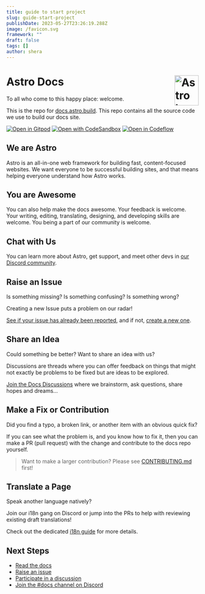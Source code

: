 ```yaml
---
title: guide to start project
slug: guide-start-project
publishDate: 2023-05-27T23:26:19.288Z
image: /favicon.svg
framework: ""
draft: false
tags: []
author: shera
---
```


# Astro Docs <picture><source media="(prefers-color-scheme: dark)" srcset="https://astro.build/assets/press/astro-icon-light.png"/><source media="(prefers-color-scheme: light)" srcset="https://astro.build/assets/press/astro-icon-dark.png"/><img align="right" valign="center" height="79" width="63" src="https://astro.build/assets/press/astro-icon-dark.png" alt="Astro logo" /></picture>

To all who come to this happy place: welcome.

This is the repo for [docs.astro.build](https://docs.astro.build/).
This repo contains all the source code we use to build our docs site.

[![Open in Gitpod](https://gitpod.io/button/open-in-gitpod.svg)](https://gitpod.io/#https://github.com/withastro/docs)
[![Open with CodeSandbox](https://assets.codesandbox.io/github/button-edit-lime.svg)](https://codesandbox.io/p/github/withastro/docs)
[![Open in Codeflow](https://developer.stackblitz.com/img/open_in_codeflow.svg)](https://pr.new/github.com/withastro/docs)

## We are Astro

Astro is an all-in-one web framework for building fast, content-focused websites.
We want everyone to be successful building sites, and that means helping everyone understand how Astro works.

## You are Awesome

You can also help make the docs awesome.
Your feedback is welcome.
Your writing, editing, translating, designing, and developing skills are welcome.
You being a part of our community is welcome.

## Chat with Us

You can learn more about Astro, get support, and meet other devs in [our Discord community](https://astro.build/chat).

## Raise an Issue

Is something missing?
Is something confusing?
Is something wrong?

Creating a new Issue puts a problem on our radar!

[See if your issue has already been reported](https://github.com/withastro/docs/issues), and if not, [create a new one](https://github.com/withastro/docs/issues/new/choose).

## Share an Idea

Could something be better?
Want to share an idea with us?

Discussions are threads where you can offer feedback on things that might not exactly be problems to be fixed but are ideas to be explored.

[Join the Docs Discussions](https://github.com/withastro/docs/discussions) where we brainstorm, ask questions, share hopes and dreams...

## Make a Fix or Contribution

Did you find a typo, a broken link, or another item with an obvious quick fix?

If you can see what the problem is, and you know how to fix it, then you can make a PR (pull request) with the change and contribute to the docs repo yourself.

> Want to make a larger contribution? Please see [CONTRIBUTING.md](CONTRIBUTING.md) first!

## Translate a Page

Speak another language natively?

Join our i18n gang on Discord or jump into the PRs to help with reviewing existing draft translations!

Check out the dedicated [i18n guide](TRANSLATING.md) for more details.

## Next Steps

- [Read the docs](https://docs.astro.build/)
- [Raise an issue](https://github.com/withastro/docs/issues/new)
- [Participate in a discussion](https://github.com/withastro/docs/discussions)
- [Join the #docs channel on Discord](https://discord.gg/cZDZU3hJHc)
